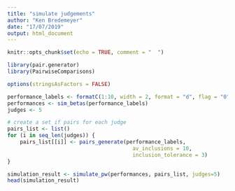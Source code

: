 ---
title: "simulate judgements"
author: "Ken Bredemeyer"
date: "17/07/2019"
output: html_document
---

```{r setup, include=FALSE}
knitr::opts_chunk$set(echo = TRUE, comment = "  ")
```

```{r preamble}
library(pair.generator)
library(PairwiseComparisons)

options(stringsAsFactors = FALSE)
```

```{r make_pairs}
performance_labels <- formatC(1:10, width = 2, format = "d", flag = "0")
performances <- sim_betas(performance_labels)
judges <- 5

# create a set if pairs for each judge
pairs_list <- list()
for (i in seq_len(judges)) {
	pairs_list[[i]] <- pairs_generate(performance_labels,
		                                av_inclusions = 10,
		                                inclusion_tolerance = 3)
}
```

```{r simulate_judgements}
simulation_result <- simulate_pw(performances, pairs_list, judges=5)
head(simulation_result)
```
